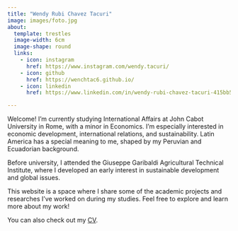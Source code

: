 ```yaml
---
title: "Wendy Rubi Chavez Tacuri"
image: images/foto.jpg
about:
  template: trestles
  image-width: 6cm
  image-shape: round
  links:
    - icon: instagram
      href: https://www.instagram.com/wendy.tacuri/
    - icon: github
      href: https://wenchtac6.github.io/
    - icon: linkedin
      href: https://www.linkedin.com/in/wendy-rubi-chavez-tacuri-415bb5208/  

---
```


Welcome!
I'm currently studying International Affairs at John Cabot University in Rome, with a minor in Economics. I'm especially interested in economic development, international relations, and sustainability. Latin America has a special meaning to me, shaped by my Peruvian and Ecuadorian background.

Before university, I attended the Giuseppe Garibaldi Agricultural Technical Institute, where I developed an early interest in sustainable development and global issues.

This website is a space where I share some of the academic projects and researches I've worked on during my studies. Feel free to explore and learn more about my work!

You can also check out my [CV](cv/cv en.pdf).
